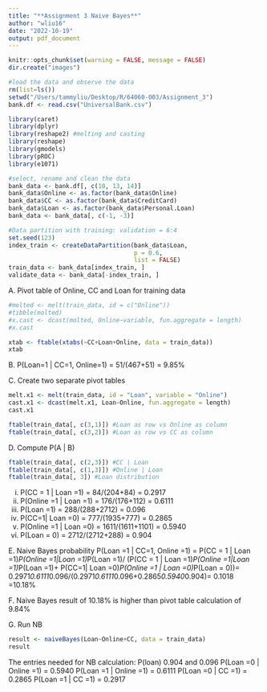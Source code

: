 ```yaml
---
title: "**Assignment 3 Naive Bayes**"
author: "wliu16"
date: "2022-10-19"
output: pdf_document
---
```


```r
knitr::opts_chunk$set(warning = FALSE, message = FALSE)
dir.create("images")
```

```r
#load the data and observe the data
rm(list=ls())
setwd("/Users/tammyliu/Desktop/R/64060-003/Assignment_3")
bank.df <- read.csv("UniversalBank.csv")
```

```r
library(caret)
library(dplyr)
library(reshape2) #melting and casting
library(reshape)
library(gmodels)
library(pROC)
library(e1071)
```


```r
#select, rename and clean the data
bank_data <- bank.df[, c(10, 13, 14)]
bank_data$Online <- as.factor(bank_data$Online)
bank_data$CC <- as.factor(bank_data$CreditCard)
bank_data$Loan <- as.factor(bank_data$Personal.Loan)
bank_data <- bank_data[, c(-1, -3)]

#Data partition with training: validation = 6:4
set.seed(123)
index_train <- createDataPartition(bank_data$Loan, 
                                   p = 0.6,
                                   list = FALSE)
train_data <- bank_data[index_train, ]
validate_data <- bank_data[-index_train, ]

```

A. Pivot table of Online, CC and Loan for training data
```r
#molted <- melt(train_data, id = c("Online"))
#tibble(molted)
#x.cast <- dcast(molted, Online~variable, fun.aggregate = length)
#x.cast
```
```r
xtab <- ftable(xtabs(~CC+Loan+Online, data = train_data))
xtab
```

B. P(Loan=1 | CC=1, Online=1) = 51/(467+51) = 9.85%

C. Create two separate pivot tables
```r
melt.x1 <- melt(train_data, id = "Loan", variable = "Online")
cast.x1 <- dcast(melt.x1, Loan~Online, fun.aggregate = length)
cast.x1

ftable(train_data[, c(3,1)]) #Loan as row vs Online as column
ftable(train_data[, c(3,2)]) #Loan as row vs CC as column
```

D. Compute P(A | B)
```r
ftable(train_data[, c(2,3)]) #CC | Loan
ftable(train_data[, c(1,3)]) #Online | Loan
ftable(train_data[, 3]) #Loan distribution 
```

i. P(CC = 1 | Loan =1) = 84/(204+84) = 0.2917
ii. P(Online =1 | Loan =1) = 176/(176+112) = 0.6111
iii. P(Loan =1) = 288/(288+2712) = 0.096
iv. P(CC=1| Loan =0) = 777/(1935+777) = 0.2865
v. P(Online =1 | Loan =0) = 1611/(1611+1101) = 0.5940
vi. P(Loan = 0) = 2712/(2712+288) = 0.904

E. Naive Bayes probability
P(Loan =1 | CC=1, Online =1) = 
P(CC = 1 | Loan =1)*P(Online =1|Loan =1)*P(Loan =1)/
(P(CC = 1 | Loan =1)*P(Online =1|Loan =1)*P(Loan =1)+
P(CC=1| Loan =0)*P(Online =1 | Loan =0)*P(Loan = 0))=
0.2971*0.6111*0.096/(0.2971*0.6111*0.096+0.2865*0.5940*0.904)= 0.1018 =10.18%

F. Naive Bayes result of 10.18% is higher than pivot table calculation of 9.84%

G. Run NB
```r
result <- naiveBayes(Loan~Online+CC, data = train_data)
result

```
The entries needed for NB calculation: 
P(loan) 0.904 and 0.096
P(Loan =0 | Online =1) = 0.5940
P(Loan =1 | Online =1) = 0.6111
P(Loan =0 | CC =1) = 0.2865
P(Loan =1 | CC =1) = 0.2917
